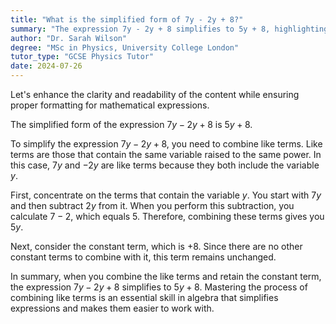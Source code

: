 ```yaml
---
title: "What is the simplified form of 7y - 2y + 8?"
summary: "The expression 7y - 2y + 8 simplifies to 5y + 8, highlighting the process of combining like terms in algebra."
author: "Dr. Sarah Wilson"
degree: "MSc in Physics, University College London"
tutor_type: "GCSE Physics Tutor"
date: 2024-07-26
---
```


Let's enhance the clarity and readability of the content while ensuring proper formatting for mathematical expressions.

The simplified form of the expression $7y - 2y + 8$ is $5y + 8$.

To simplify the expression $7y - 2y + 8$, you need to combine like terms. Like terms are those that contain the same variable raised to the same power. In this case, $7y$ and $-2y$ are like terms because they both include the variable $y$.

First, concentrate on the terms that contain the variable $y$. You start with $7y$ and then subtract $2y$ from it. When you perform this subtraction, you calculate $7 - 2$, which equals $5$. Therefore, combining these terms gives you $5y$.

Next, consider the constant term, which is $+8$. Since there are no other constant terms to combine with it, this term remains unchanged.

In summary, when you combine the like terms and retain the constant term, the expression $7y - 2y + 8$ simplifies to $5y + 8$. Mastering the process of combining like terms is an essential skill in algebra that simplifies expressions and makes them easier to work with.
    
